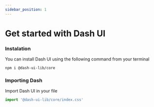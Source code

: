 ```yaml
---
sidebar_position: 1
---
```


# Get started with Dash UI

### Instalation

You can install Dash UI using the following command from your terminal

```bash
npm i @dash-ui-lib/core
```

### Importing Dash 

Import Dash UI in your file

```js
import '@dash-ui-lib/core/index.css'
```
